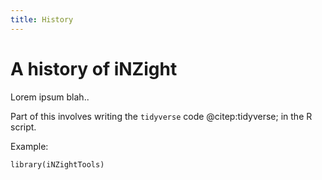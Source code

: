 ```yaml
---
title: History
---
```


# A history of iNZight

Lorem ipsum blah..

Part of this involves writing the `tidyverse` code @citep:tidyverse; in the R script.

Example:
```
library(iNZightTools)
```

